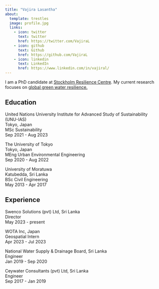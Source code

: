 ```yaml
---
title: "Vajira Lasantha"
about:
  template: trestles
  image: profile.jpg
  links:
    - icon: twitter
      text: twitter
      href: https://twitter.com/VajiraL
    - icon: github
      text: Github
      href: https://github.com/VajiraL
    - icon: linkedin
      text: LinkedIn
      href: https://www.linkedin.com/in/vajiral/
---
```


I am a PhD candidate at [Stockholm Resilience Centre](http://www.stockholmresilience.org). My current research focuses on [global green water resilience.](https://www.waterresilience.earth)

## Education

United Nations University Institute for Advanced Study of Sustainability (UNU-IAS)<br>
Tokyo, Japan<br>
MSc Sustainability<br>
Sep 2021 - Aug 2023

The University of Tokyo<br>
Tokyo, Japan<br>
MEng Urban Environmental Engineering<br>
Sep 2020 - Aug 2022

University of Moratuwa<br>
Katubedda, Sri Lanka<br>
BSc Civil Engineering<br>
May 2013 - Apr 2017

## Experience

Swenco Solutions (pvt) Ltd, Sri Lanka<br>
Director<br>
May 2023 - present

WOTA Inc, Japan<br>
Geospatial Intern<br>
Apr 2023 - Jul 2023

National Water Supply & Drainage Board, Sri Lanka<br>
Engineer<br>
Jan 2019 - Sep 2020

Ceywater Consultants (pvt) Ltd, Sri Lanka<br>
Engineer<br>
Sep 2017 - Jan 2019
